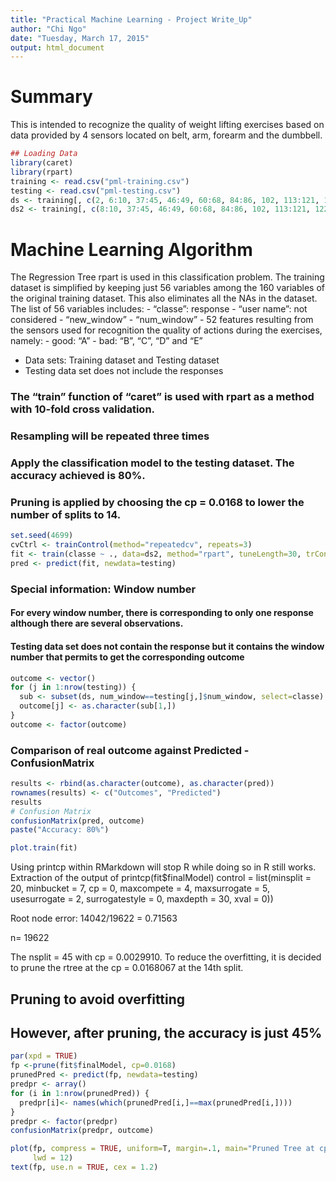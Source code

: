 ```yaml
---
title: "Practical Machine Learning - Project Write_Up"
author: "Chi Ngo"
date: "Tuesday, March 17, 2015"
output: html_document
---
```

# Summary
This is intended to recognize the quality of weight lifting exercises based on data provided by 4 sensors located on belt, arm, forearm and the dumbbell.



```r
## Loading Data
library(caret)
library(rpart)
training <- read.csv("pml-training.csv")
testing <- read.csv("pml-testing.csv") 
ds <- training[, c(2, 6:10, 37:45, 46:49, 60:68, 84:86, 102, 113:121, 122:124, 140, 151:160)]
ds2 <- training[, c(8:10, 37:45, 46:49, 60:68, 84:86, 102, 113:121, 122:124, 140, 151:160)]
```
# Machine Learning Algorithm
The Regression Tree rpart is used in this classification problem. 
The training dataset is simplified by keeping just 56 variables among the 160 variables of the original training dataset. This also eliminates all the NAs in the dataset.
The list of 56 variables includes:
- "classe": response
- "user name": not considered
- "new_window"
- "num_window"
- 52 features resulting from the sensors used for recognition the quality of actions during the exercises, namely:
- good: "A"
- bad: "B", "C", "D" and "E"

- Data sets: Training dataset and Testing dataset
- Testing data set does not include the responses

### The "train" function of "caret" is used with rpart as a method with 10-fold cross validation.

### Resampling will be repeated three times

### Apply the classification model to the testing dataset. The accuracy achieved is 80%.

### Pruning is applied by choosing the cp = 0.0168 to lower the number of splits to 14.


```r
set.seed(4699)
cvCtrl <- trainControl(method="repeatedcv", repeats=3)
fit <- train(classe ~ ., data=ds2, method="rpart", tuneLength=30, trControl=cvCtrl)
pred <- predict(fit, newdata=testing)
```
### Special information: Window number
#### For every window number, there is corresponding to only one response although there are several observations.
#### Testing data set does not contain the response but it contains the window number that permits to get the corresponding outcome
```r
outcome <- vector()
for (j in 1:nrow(testing)) {
  sub <- subset(ds, num_window==testing[j,]$num_window, select=classe)
  outcome[j] <- as.character(sub[1,])
}
outcome <- factor(outcome)
```
### Comparison of real outcome against Predicted - ConfusionMatrix
```r
results <- rbind(as.character(outcome), as.character(pred))
rownames(results) <- c("Outcomes", "Predicted")
results
# Confusion Matrix
confusionMatrix(pred, outcome)
paste("Accuracy: 80%")
```
```r
plot.train(fit)

```

Using printcp within RMarkdown will stop R while doing so in R still works.
Extraction of the output of printcp(fit$finalModel)
control = list(minsplit = 20, 
    minbucket = 7, cp = 0, maxcompete = 4, maxsurrogate = 5, 
    usesurrogate = 2, surrogatestyle = 0, maxdepth = 30, xval = 0))

Root node error: 14042/19622 = 0.71563

n= 19622 

The nsplit = 45 with cp = 0.0029910. 
To reduce the overfitting, it is decided to prune the rtree at the cp = 0.0168067 at the 14th split.  

## Pruning to avoid overfitting
## However, after pruning, the accuracy is just 45%
``` r
par(xpd = TRUE)
fp <-prune(fit$finalModel, cp=0.0168)
prunedPred <- predict(fp, newdata=testing)
predpr <- array()
for (i in 1:nrow(prunedPred)) {
  predpr[i]<- names(which(prunedPred[i,]==max(prunedPred[i,])))
}
predpr <- factor(predpr)
confusionMatrix(predpr, outcome)

plot(fp, compress = TRUE, uniform=T, margin=.1, main="Pruned Tree at cp =0.0168",
     lwd = 12)
text(fp, use.n = TRUE, cex = 1.2)
```